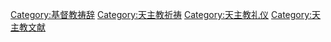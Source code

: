 [[Category:基督教祷辞|Category:基督教祷辞]]
[[Category:天主教祈祷|Category:天主教祈祷]]
[[Category:天主教礼仪|Category:天主教礼仪]]
[[Category:天主教文献|Category:天主教文献]]